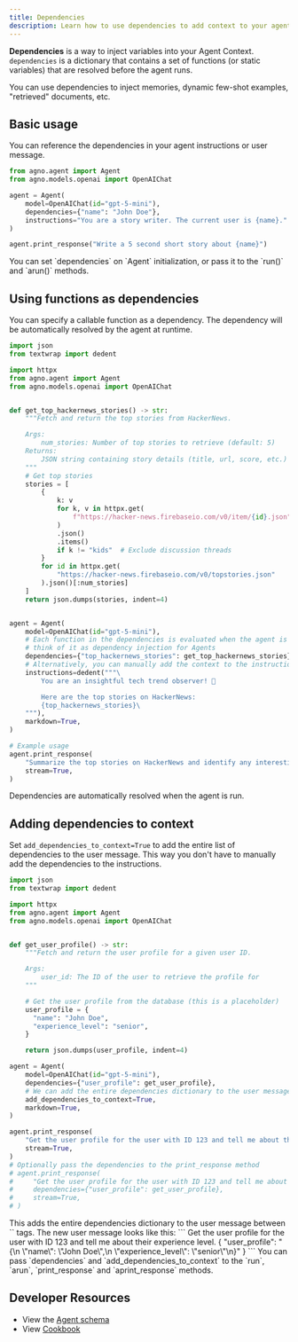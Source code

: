 ```yaml
---
title: Dependencies
description: Learn how to use dependencies to add context to your agents.
---
```


**Dependencies** is a way to inject variables into your Agent Context. `dependencies` is a dictionary that contains a set of functions (or static variables) that are resolved before the agent runs.

<Note>
You can use dependencies to inject memories, dynamic few-shot examples, "retrieved" documents, etc.
</Note>

## Basic usage

You can reference the dependencies in your agent instructions or user message.

```python dependencies.py
from agno.agent import Agent
from agno.models.openai import OpenAIChat

agent = Agent(
    model=OpenAIChat(id="gpt-5-mini"),
    dependencies={"name": "John Doe"},
    instructions="You are a story writer. The current user is {name}."
)

agent.print_response("Write a 5 second short story about {name}")
```

<Tip>
You can set `dependencies` on `Agent` initialization, or pass it to the `run()` and `arun()` methods.
</Tip>


## Using functions as dependencies

You can specify a callable function as a dependency. The dependency will be automatically resolved by the agent at runtime.

```python dependencies.py
import json
from textwrap import dedent

import httpx
from agno.agent import Agent
from agno.models.openai import OpenAIChat


def get_top_hackernews_stories() -> str:
    """Fetch and return the top stories from HackerNews.

    Args:
        num_stories: Number of top stories to retrieve (default: 5)
    Returns:
        JSON string containing story details (title, url, score, etc.)
    """
    # Get top stories
    stories = [
        {
            k: v
            for k, v in httpx.get(
                f"https://hacker-news.firebaseio.com/v0/item/{id}.json"
            )
            .json()
            .items()
            if k != "kids"  # Exclude discussion threads
        }
        for id in httpx.get(
            "https://hacker-news.firebaseio.com/v0/topstories.json"
        ).json()[:num_stories]
    ]
    return json.dumps(stories, indent=4)


agent = Agent(
    model=OpenAIChat(id="gpt-5-mini"),
    # Each function in the dependencies is evaluated when the agent is run,
    # think of it as dependency injection for Agents
    dependencies={"top_hackernews_stories": get_top_hackernews_stories},
    # Alternatively, you can manually add the context to the instructions
    instructions=dedent("""\
        You are an insightful tech trend observer! 📰

        Here are the top stories on HackerNews:
        {top_hackernews_stories}\
    """),
    markdown=True,
)

# Example usage
agent.print_response(
    "Summarize the top stories on HackerNews and identify any interesting trends.",
    stream=True,
)
```

<Check>
Dependencies are automatically resolved when the agent is run.
</Check>

## Adding dependencies to context

Set `add_dependencies_to_context=True` to add the entire list of dependencies to the user message. This way you don't have to manually add the dependencies to the instructions.

```python dependencies_instructions.py
import json
from textwrap import dedent

import httpx
from agno.agent import Agent
from agno.models.openai import OpenAIChat


def get_user_profile() -> str:
    """Fetch and return the user profile for a given user ID.

    Args:
        user_id: The ID of the user to retrieve the profile for
    """

    # Get the user profile from the database (this is a placeholder)
    user_profile = {
      "name": "John Doe",
      "experience_level": "senior",
    }

    return json.dumps(user_profile, indent=4)

agent = Agent(
    model=OpenAIChat(id="gpt-5-mini"),
    dependencies={"user_profile": get_user_profile},
    # We can add the entire dependencies dictionary to the user message
    add_dependencies_to_context=True,
    markdown=True,
)

agent.print_response(
    "Get the user profile for the user with ID 123 and tell me about their experience level.",
    stream=True,
)
# Optionally pass the dependencies to the print_response method
# agent.print_response(
#     "Get the user profile for the user with ID 123 and tell me about their experience level.",
#     dependencies={"user_profile": get_user_profile},
#     stream=True,
# )
```

<Note>
This adds the entire dependencies dictionary to the user message between `<additional context>` tags.
The new user message looks like this:
```
Get the user profile for the user with ID 123 and tell me about their experience level.                                                       
                                                                                                                                               
<additional context>                                                                                                                     
{                                                                                                                                        
"user_profile": "{\n    \"name\": \"John Doe\",\n    \"experience_level\": \"senior\"\n}"                                              
}                                                                                                                                        
</additional context> 
```
</Note>

<Tip>
You can pass `dependencies` and `add_dependencies_to_context` to the `run`, `arun`, `print_response` and `aprint_response` methods.
</Tip>

## Developer Resources

- View the [Agent schema](/reference/agents/agent)
- View [Cookbook](https://github.com/agno-agi/agno/tree/main/cookbook/agents/dependencies/)
